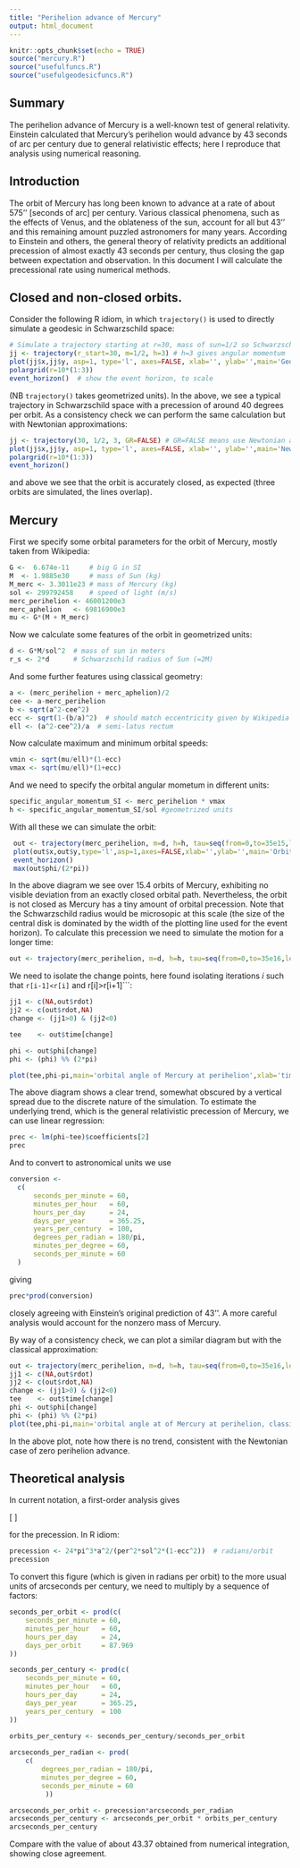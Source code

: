 ```yaml
---
title: "Perihelion advance of Mercury"
output: html_document
---
```


```r
knitr::opts_chunk$set(echo = TRUE)
source("mercury.R")
source("usefulfuncs.R")
source("usefulgeodesicfuncs.R")
```

## Summary

The perihelion advance of Mercury is a well-known test of general relativity.  Einstein calculated that Mercury's perihelion would advance by 43 seconds of arc per century due to general relativistic effects; here I reproduce that analysis using numerical reasoning.


## Introduction 

The orbit of Mercury has long been known to advance at a rate of about
575'' [seconds of arc] per century.  Various classical phenomena, such
as the effects of Venus, and the oblateness of the sun, account for
all but 43'' and this remaining amount puzzled astronomers for many
years.  According to Einstein and others, the general theory of
relativity predicts an additional precession of almost exactly 43
seconds per century, thus closing the gap between expectation and
observation.  In this document I will calculate the precessional rate
using numerical methods.

## Closed and non-closed orbits.

Consider the following R idiom, in which ```trajectory()``` is used to
directly simulate a geodesic in Schwarzschild space:


```r
# Simulate a trajectory starting at r=30, mass of sun=1/2 so Schwarzschild radius=1:
jj <- trajectory(r_start=30, m=1/2, h=3) # h=3 gives angular momentum
plot(jj$x,jj$y, asp=1, type='l', axes=FALSE, xlab='', ylab='',main='Geodesics in the Schwarzschild geometry')
polargrid(r=10*(1:3))
event_horizon()  # show the event horizon, to scale
```

(NB ```trajectory()``` takes geometrized units).  In the above, we see
a typical trajectory in Schwarzschild space with a precession of
around 40 degrees per orbit.  As a consistency check we can perform
the same calculation but with Newtonian approximations:


```r
jj <- trajectory(30, 1/2, 3, GR=FALSE) # GR=FALSE means use Newtonian approximation
plot(jj$x,jj$y, asp=1, type='l', axes=FALSE, xlab='', ylab='',main='Newtonian approximation')
polargrid(r=10*(1:3))
event_horizon()
```

and above we see that the orbit is accurately closed, as expected
(three orbits are simulated, the lines overlap).


## Mercury

First we specify some orbital parameters for the orbit of Mercury, mostly taken from Wikipedia:
```r
G <-  6.674e-11     # big G in SI
M  <- 1.9885e30     # mass of Sun (kg)
M_merc <- 3.3011e23 # mass of Mercury (kg)
sol <- 299792458    # speed of light (m/s)
merc_perihelion <- 46001200e3 
merc_aphelion   <- 69816900e3
mu <- G*(M + M_merc)
```

Now we calculate some features of the orbit in geometrized units:
```r
d <- G*M/sol^2  # mass of sun in meters
r_s <- 2*d      # Schwarzschild radius of Sun (=2M)
```


And some further features using classical geometry:
```r
a <- (merc_perihelion + merc_aphelion)/2
cee <- a-merc_perihelion
b <- sqrt(a^2-cee^2)
ecc <- sqrt(1-(b/a)^2)  # should match eccentricity given by Wikipedia
ell <- (a^2-cee^2)/a  # semi-latus rectum
```

Now calculate maximum and minimum orbital speeds:

```r
vmin <- sqrt(mu/ell)*(1-ecc)
vmax <- sqrt(mu/ell)*(1+ecc)
```

And we need to specify the orbital angular mometum in different units:


```r
specific_angular_momentum_SI <- merc_perihelion * vmax
h <- specific_angular_momentum_SI/sol #geometrized units
```

With all these we can simulate the orbit:
```r
 out <- trajectory(merc_perihelion, m=d, h=h, tau=seq(from=0,to=35e15,len=5e5))
 plot(out$x,out$y,type='l',asp=1,axes=FALSE,xlab='',ylab='',main='Orbit of Mercury')
 event_horizon()
 max(out$phi/(2*pi))
```

In the above diagram we see over 15.4 orbits of Mercury, exhibiting no
visible deviation from an exactly closed orbital path.  Nevertheless,
the orbit is not closed as Mercury has a tiny amount of orbital
precession.  Note that the Schwarzschild radius would be microsopic at
this scale (the size of the central disk is dominated by the width of
the plotting line used for the event horizon).  To calculate this
precession we need to simulate the motion for a longer time:


```r
out <- trajectory(merc_perihelion, m=d, h=h, tau=seq(from=0,to=35e16,len=1e7))
```

We need to isolate the change points, here found isolating iterations
$i$ such that ```r[i-1]<r[i]``` and r[i]>r[i+1]```:

```r
jj1 <- c(NA,out$rdot)
jj2 <- c(out$rdot,NA)
change <- (jj1>0) & (jj2<0)

tee    <- out$time[change]

phi <- out$phi[change]
phi <- (phi) %% (2*pi)

plot(tee,phi-pi,main='orbital angle of Mercury at perihelion',xlab='time (seconds)',ylab='angle of perihelion')
```

The above diagram shows a clear trend, somewhat obscured by a vertical
spread due to the discrete nature of the simulation.  To estimate the
underlying trend, which is the general relativistic precession of
Mercury, we can use linear regression:

```r
prec <- lm(phi~tee)$coefficients[2]
prec
```

And to convert to astronomical units we use
```r
conversion <-
  c(
      seconds_per_minute = 60,
      minutes_per_hour   = 60,
      hours_per_day      = 24,
      days_per_year      = 365.25,
      years_per_century  = 100,
      degrees_per_radian = 180/pi,
      minutes_per_degree = 60,
      seconds_per_minute = 60
  )
```

giving

```r
prec*prod(conversion)
```

closely agreeing with Einstein's original prediction of 43''.  A more
careful analysis would account for the nonzero mass of Mercury.

By way of a consistency check, we can plot a similar diagram but with
the classical approximation:

```r
out <- trajectory(merc_perihelion, m=d, h=h, tau=seq(from=0,to=35e16,len=1e7),GR=FALSE)
jj1 <- c(NA,out$rdot)
jj2 <- c(out$rdot,NA)
change <- (jj1>0) & (jj2<0)
tee    <- out$time[change]
phi <- out$phi[change]
phi <- (phi) %% (2*pi)
plot(tee,phi-pi,main='orbital angle at of Mercury at perihelion, classical case',xlab='time (seconds)',ylab='angle of perihelion')
```

In the above plot, note how there is no trend, consistent with the
Newtonian case of zero perihelion advance.

##  Theoretical analysis

In current notation, a first-order analysis gives

\[
\frac{24\pi^3a^2}{t^2c^2\left(1-e^2\right)}
\]

for the precession.  In R idiom:

```r
precession <- 24*pi^3*a^2/(per^2*sol^2*(1-ecc^2))  # radians/orbit
precession
```

To convert this figure (which is given in radians per orbit) to the
more usual units of arcseconds per century, we need to multiply by a
sequence of factors:

```r
seconds_per_orbit <- prod(c(
    seconds_per_minute = 60,
    minutes_per_hour   = 60,
    hours_per_day      = 24,
    days_per_orbit     = 87.969
))

seconds_per_century <- prod(c(
    seconds_per_minute = 60,
    minutes_per_hour   = 60,
    hours_per_day      = 24,
    days_per_year      = 365.25,
    years_per_century  = 100
))

orbits_per_century <- seconds_per_century/seconds_per_orbit
 
arcseconds_per_radian <- prod(
    c(
        degrees_per_radian = 180/pi,
        minutes_per_degree = 60,
        seconds_per_minute = 60
   	     ))

arcseconds_per_orbit <- precession*arcseconds_per_radian
arcseconds_per_century <- arcseconds_per_orbit * orbits_per_century
arcseconds_per_century
```

Compare with the value of about 43.37 obtained from numerical
integration, showing close agreement.
